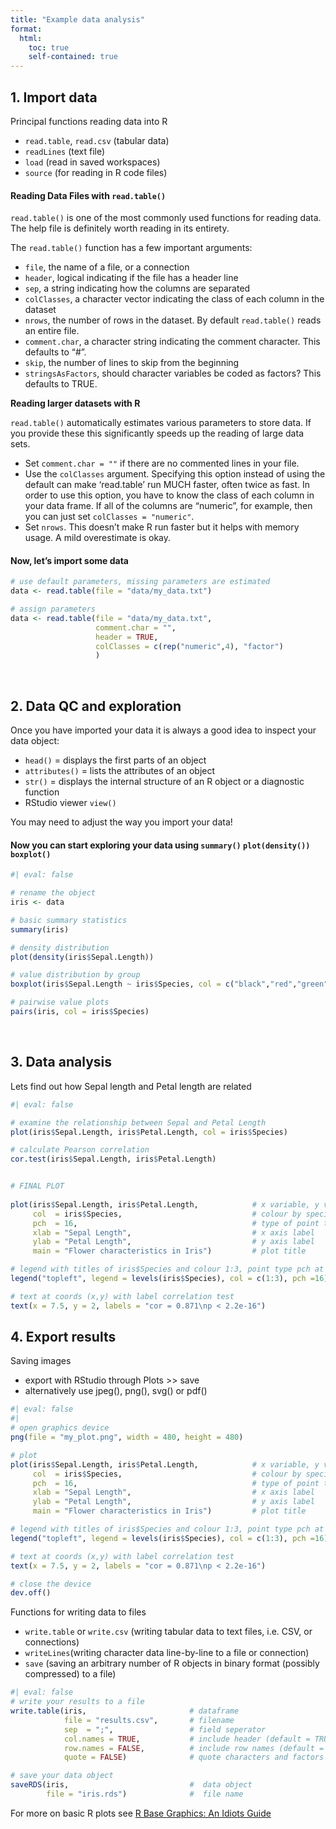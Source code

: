 ```yaml
---
title: "Example data analysis"
format: 
  html:
    toc: true
    self-contained: true
---
```



## 1. Import data

Principal functions reading data into R

-   `read.table`, `read.csv` (tabular data)
-   `readLines` (text file)
-   `load` (read in saved workspaces)
-   `source` (for reading in R code files)
\

#### Reading Data Files with `read.table()`

`read.table()` is one of the most commonly used functions for reading data. The help file is definitely worth reading in its entirety.

The `read.table()` function has a few important arguments:

-   `file`, the name of a file, or a connection
-   `header`, logical indicating if the file has a header line
-   `sep`, a string indicating how the columns are separated
-   `colClasses`, a character vector indicating the class of each column in the dataset
-   `nrows`, the number of rows in the dataset. By default `read.table()` reads an entire file.
-   `comment.char`, a character string indicating the comment character. This defaults to "\#".
-   `skip`, the number of lines to skip from the beginning
-   `stringsAsFactors`, should character variables be coded as factors? This defaults to TRUE.
\

::: callout-tip
**Reading larger datasets with R**

`read.table()` automatically estimates various parameters to store data. If you provide these this significantly speeds up the reading of large data sets.

-   Set `comment.char = ""` if there are no commented lines in your file.
-   Use the `colClasses` argument. Specifying this option instead of using the default can make 'read.table' run MUCH faster, often twice as fast. In order to use this option, you have to know the class of each column in your data frame. If all of the columns are "numeric", for example, then you can just set `colClasses = "numeric"`.
-   Set `nrows`. This doesn't make R run faster but it helps with memory usage. A mild overestimate is okay. 
:::


#### Now, let's import some data

```r

# use default parameters, missing parameters are estimated
data <- read.table(file = "data/my_data.txt") 

# assign parameters
data <- read.table(file = "data/my_data.txt", 
                   comment.char = "", 
                   header = TRUE,
                   colClasses = c(rep("numeric",4), "factor")
                   )
```
\

## 2. Data QC and exploration

Once you have imported your data it is always a good idea to inspect your data object:

-   `head()` = displays the first parts of an object
-   `attributes()` = lists the attributes of an object
-   `str()` = displays the internal structure of an R object or a diagnostic function
-   RStudio viewer `view()`

You may need to adjust the way you import your data!


#### Now you can start exploring your data using `summary()` `plot(density())` `boxplot()`

```r
#| eval: false

# rename the object
iris <- data

# basic summary statistics
summary(iris)

# density distribution
plot(density(iris$Sepal.Length))

# value distribution by group
boxplot(iris$Sepal.Length ~ iris$Species, col = c("black","red","green"))

# pairwise value plots
pairs(iris, col = iris$Species)
```
\

## 3. Data analysis

Lets find out how Sepal length and Petal length are related

```r
#| eval: false

# examine the relationship between Sepal and Petal Length
plot(iris$Sepal.Length, iris$Petal.Length, col = iris$Species)

# calculate Pearson correlation
cor.test(iris$Sepal.Length, iris$Petal.Length)


# FINAL PLOT
 
plot(iris$Sepal.Length, iris$Petal.Length,            # x variable, y variable
     col  = iris$Species,                             # colour by species
     pch  = 16,                                       # type of point to use
     xlab = "Sepal Length",                           # x axis label
     ylab = "Petal Length",                           # y axis label
     main = "Flower characteristics in Iris")         # plot title 

# legend with titles of iris$Species and colour 1:3, point type pch at coords (x,y)
legend("topleft", legend = levels(iris$Species), col = c(1:3), pch =16)

# text at coords (x,y) with label correlation test
text(x = 7.5, y = 2, labels = "cor = 0.871\np < 2.2e-16")
```

## 4. Export results

Saving images

-   export with RStudio through Plots \>\> save
-   alternatively use jpeg(), png(), svg() or pdf()

```r
#| eval: false
#| 
# open graphics device
png(file = "my_plot.png", width = 480, height = 480)

# plot
plot(iris$Sepal.Length, iris$Petal.Length,            # x variable, y variable
     col  = iris$Species,                             # colour by species
     pch  = 16,                                       # type of point to use
     xlab = "Sepal Length",                           # x axis label
     ylab = "Petal Length",                           # y axis label
     main = "Flower characteristics in Iris")         # plot title 

# legend with titles of iris$Species and colour 1:3, point type pch at coords (x,y)
legend("topleft", legend = levels(iris$Species), col = c(1:3), pch =16)

# text at coords (x,y) with label correlation test
text(x = 7.5, y = 2, labels = "cor = 0.871\np < 2.2e-16")

# close the device
dev.off()
```

Functions for writing data to files

-   `write.table` or `write.csv` (writing tabular data to text files, i.e. CSV, or connections)
-   `writeLines`(writing character data line-by-line to a file or connection)
-   `save` (saving an arbitrary number of R objects in binary format (possibly compressed) to a file)

```r

#| eval: false
# write your results to a file
write.table(iris,                       # dataframe
            file = "results.csv",       # filename
            sep  = ";",                 # field seperator
            col.names = TRUE,           # include header (default = TRUE)
            row.names = FALSE,          # include row names (default = TRUE)
            quote = FALSE)              # quote characters and factors

# save your data object
saveRDS(iris,                           #  data object
        file = "iris.rds")              #  file name
```

For more on basic R plots see [R Base Graphics: An Idiots Guide](https://rstudio-pubs-static.s3.amazonaws.com/7953_4e3efd5b9415444ca065b1167862c349.html)
